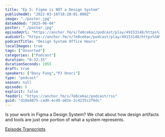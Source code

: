 ```yaml
---
title: "Ep 5: Figma is NOT a Design System"
publishedAt: "2022-03-16T18:28:01.000Z"
image: "./poster.jpg"
dateAdded: "2025-06-04"
poster: "./poster.jpg"
episodeUrl: "https://anchor.fm/s/7e0ce6ac/podcast/play/49153148/https%3A%2F%2Fd3ctxlq1ktw2nl.cloudfront.net%2Fstaging%2F2022-2-16%2F254157442-44100-2-d7eb640431cad.m4a"
audioUrl: "https://anchor.fm/s/7e0ce6ac/podcast/play/49153148/https%3A%2F%2Fd3ctxlq1ktw2nl.cloudfront.net%2Fstaging%2F2022-2-16%2F254157442-44100-2-d7eb640431cad.m4a"
podcastTitle: "Design System Office Hours"
localImages: true
tags: ["Unsorted"]
categories: ["Podcast"]
duration: "0:32:35"
durationSeconds: 1955
draft: true
speakers: ["Davy Fung","PJ Onori"]
type: "podcast"
season: null
episode: 5
explicit: false
feedUrl: "https://anchor.fm/s/7e0ce6ac/podcast/rss"
guid: "d10a4075-cad0-4cd9-a02e-2c4235c2f6dc"
---
```

Is your work in Figma a Design System? We chat about how design artifacts and tools are just one portion of what a system represents.

[Episode Transcripts](https://docs.google.com/document/d/1eBPOj7pQJBKCsc4uWlMM1XwwfTOLiK7Av_qEbwu2F_M/edit#)

